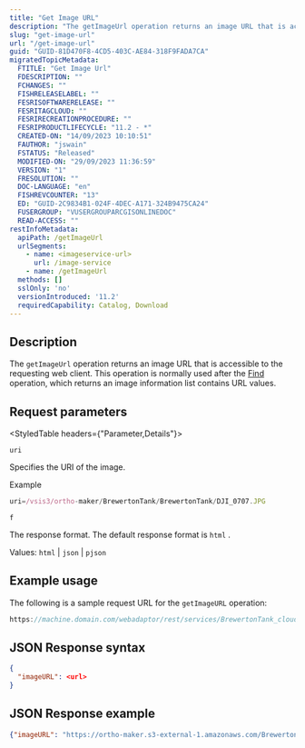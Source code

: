 ```yaml
---
title: "Get Image URL"
description: "The getImageUrl operation returns an image URL that is accessible to the requesting web client"
slug: "get-image-url"
url: "/get-image-url"
guid: "GUID-81D470F8-4CD5-403C-AE84-318F9FADA7CA"
migratedTopicMetadata:
  FTITLE: "Get Image Url"
  FDESCRIPTION: ""
  FCHANGES: ""
  FISHRELEASELABEL: ""
  FESRISOFTWARERELEASE: ""
  FESRITAGCLOUD: ""
  FESRIRECREATIONPROCEDURE: ""
  FESRIPRODUCTLIFECYCLE: "11.2 - *"
  CREATED-ON: "14/09/2023 10:10:51"
  FAUTHOR: "jswain"
  FSTATUS: "Released"
  MODIFIED-ON: "29/09/2023 11:36:59"
  VERSION: "1"
  FRESOLUTION: ""
  DOC-LANGUAGE: "en"
  FISHREVCOUNTER: "13"
  ED: "GUID-2C9834B1-024F-4DEC-A171-324B9475CA24"
  FUSERGROUP: "VUSERGROUPARCGISONLINEDOC"
  READ-ACCESS: ""
restInfoMetadata:
  apiPath: /getImageUrl
  urlSegments:
    - name: <imageservice-url>
      url: /image-service
    - name: /getImageUrl
  methods: []
  sslOnly: 'no'
  versionIntroduced: '11.2'
  requiredCapability: Catalog, Download
---
```


## Description

The `getImageUrl` operation returns an image URL that is accessible to the requesting web client. This operation is normally used after the [Find](/find-image-service) operation, which returns an image information list contains URL values. 

##  Request parameters

<StyledTable headers={"Parameter,Details"}>

<StyledTableRow>

<StyledTableCell cellStyle="markdown">

`uri` 

</StyledTableCell>

<StyledTableCell cellStyle="markdown">

Specifies the URI of the image.

Example

```javascript
uri=/vsis3/ortho-maker/BrewertonTank/BrewertonTank/DJI_0707.JPG
```

 

</StyledTableCell>

</StyledTableRow>

<StyledTableRow>

<StyledTableCell cellStyle="markdown">

`f` 

</StyledTableCell>

<StyledTableCell cellStyle="markdown">

The response format. The default response format is `html` . 

Values: `html` \| `json` \| `pjson` 

</StyledTableCell>

</StyledTableRow>

</StyledTable>

## Example usage

The following is a sample request URL for the `getImageURL` operation:

```javascript
https://machine.domain.com/webadaptor/rest/services/BrewertonTank_cloud/ImageServer/getImageUrl?uri=/vsis3/ortho-maker/BrewertonTank/BrewertonTank/DJI_0707.JPG&f=html
```

 

## JSON Response syntax

```json
{
  "imageURL": <url>
}
```

 

## JSON Response example

```json
{"imageURL": "https://ortho-maker.s3-external-1.amazonaws.com/BrewertonTank/BrewertonTank/DJI_0707.JPG?X-Amz-Algorithm=AWS4-HMAC-SHA256&X-Amz-Credential=test%2F20230822%2Fus-east-1%2Fs3%2Faws4_request&X-Amz-Date=20230822T213803Z&X-Amz-Expires=3600&X-Amz-Signature=test&X-Amz-SignedHeaders=host"}
```

 
